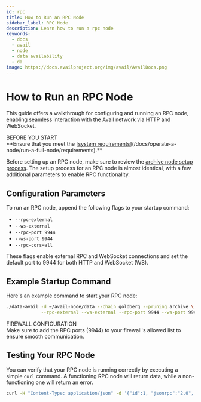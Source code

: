 ```yaml
---
id: rpc
title: How to Run an RPC Node
sidebar_label: RPC Node
description: Learn how to run a rpc node
keywords:
  - docs
  - avail
  - node
  - data availability
  - da
image: https://docs.availproject.org/img/avail/AvailDocs.png
---
```


# How to Run an RPC Node

This guide offers a walkthrough for configuring and running an RPC node, enabling seamless interaction with the Avail network via HTTP and WebSocket.

<Callout type="info">
BEFORE YOU START<br/>
**Ensure that you meet the [<ins>system requirements</ins>](/docs/operate-a-node/run-a-full-node/requirements).**

Before setting up an RPC node, make sure to review the [archive node setup process](/docs/operate-a-node/run-a-full-node/full-node/0020-full-node-binaries). The setup process for an RPC node is almost identical, with a few additional parameters to enable RPC functionality.
</Callout>

## Configuration Parameters

To run an RPC node, append the following flags to your startup command:

- `--rpc-external`
- `--ws-external`
- `--rpc-port 9944`
- `--ws-port 9944`
- `--rpc-cors=all`

These flags enable external RPC and WebSocket connections and set the default port to 9944 for both HTTP and WebSocket (WS).

## Example Startup Command

Here's an example command to start your RPC node:

```bash
./data-avail -d ~/avail-node/data --chain goldberg --pruning archive \
             --rpc-external --ws-external --rpc-port 9944 --ws-port 9944 --rpc-cors=all
```

<Callout type="info">
FIREWALL CONFIGURATION<br/>Make sure to add the RPC ports (9944) to your firewall's allowed list to ensure smooth communication.
</Callout>

## Testing Your RPC Node

You can verify that your RPC node is running correctly by executing a simple `curl` command. A functioning RPC node will return data, while a non-functioning one will return an error.

```bash
curl -H "Content-Type: application/json" -d '{"id":1, "jsonrpc":"2.0", "method": "rpc_methods"}' http://127.0.0.1:9944/
```
